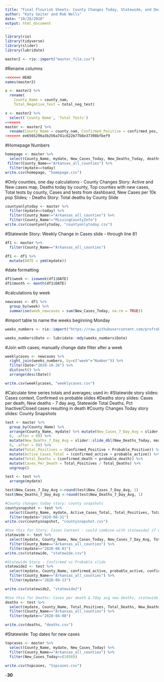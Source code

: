 ```yaml
---
title: "Final Flourish Sheets- County Changes Today, Statewide, and Deaths Stories"
author: "Katy Seiter and Rob Wells"
date: "10/28/2020"
output: html_document
---
```


```r
library(rio)
library(tidyverse)
library(slider)
library(lubridate)
```

```r
master2 <- rio::import("master_file.csv")

```

#Rename columns
```r
<<<<<<< HEAD
names(master2)
```
```r
x <- master2 %>% 
  rename(
    County_Name = county_nam,
    Total_Negative_Test = total_neg_test)
```

```r
x <- master2 %>% 
  select(`County Name`, `Total Tests`)
=======
master <- master2 %>%
  rename(County_Name = county_nam, Confirmed_Positive = confirmed_pos, Probable_Positive =probable_pos, Confirmed_Negative = confirmed_neg, Probable_Negative = probable_neg, Confirmed_Recoveries = confirmed_recov, Probable_Recoveries = probable_recov, PCR_Positive_Test = pcr_pos_test, PCR_Negative_Tests = pcr_neg_test, Total_Positive_Test = total_pos_test, Total_Negative_Test = total_neg_test)
>>>>>>> ee6565296a3b256a741c622b77b8e37398bfbef9

```
#Homepage Numbers
```r
homepage <- master %>% 
  select(County_Name, mydate, New_Cases_Today, New_Deaths_Today, deaths, active_cases) %>% 
 filter(County_Name=="Arkansas_all_counties") %>% 
  filter(mydate==today)
write.csv(homepage, "homepage.csv")
```

#Only counties, one day calculations - County Changes Story: Active and New cases map, Deaths today by county, Top counties with new cases, Total tests by county, Cases and tests from dashboard, New Cases per 10k pop Slides; - Deaths Story: Total deaths by County Slide
```r
countyonlytoday <- master %>% 
  filter(mydate==today) %>% 
  filter(County_Name!="Arkansas_all_counties") %>% 
  filter(County_Name!="MissingCountyInfo")
write.csv(countyonlytoday, "countyonlytoday.csv")
```

#Statewide Story: Weekly Change in Cases slide - through line 81
```r
df1 <- master %>% 
  filter(County_Name=="Arkansas_all_counties")

df1 <- df1 %>%
  mutate(DATE = ymd(mydate))
```

#date formatting
```r
df1$week <- isoweek(df1$DATE)
df1$month <- month(df1$DATE)
```

#calculations by week
```r
newcases <- df1 %>%
  group_by(week) %>%
  summarise(week_newcases = sum(New_Cases_Today, na.rm = TRUE))
```

#import table to name the weeks beginning Monday
```r
weeks_numbers <- rio::import("https://raw.githubusercontent.com/profrobwells/CovidFall2020/master/weeks_numbers.csv")

weeks_numbers$Date <- lubridate::mdy(weeks_numbers$Date)
```

#Join with cases; manually change date filter after a week
```r
weeklycases <- newcases %>% 
  right_join(weeks_numbers, by=c("week"="Number")) %>% 
  filter(Date<"2020-10-26") %>% 
  distinct() %>% 
  arrange(desc(Date))

write.csv(weeklycases, "weeklycases.csv")
```

#Calculate time series totals and averages; used in:
#Statewide story slides: Cases context, Confirmed vs probable slides
#Deaths story slides: Cases per death, New deaths - 7 day avg, Statewide Total Deaths, Pct Inactive/Closed cases resulting in death
#County Changes Today story slides: County Snapshots
```r
test <- master %>% 
  group_by(County_Name) %>%
  arrange(County_Name, mydate) %>% mutate(New_Cases_7_Day_Avg = slider::slide_dbl(New_Cases_Today, mean, .before =
  6, .after = 0)) %>% 
  mutate(New_Deaths_7_Day_Avg = slider::slide_dbl(New_Deaths_Today, mean, .before =
  6, .after = 0)) %>% 
  mutate(Total_Positives = (Confirmed_Positive + Probable_Positive)) %>% 
  mutate(Active_Cases_Total = (confirmed_active + probable_active)) %>% 
  mutate(Total_Deaths = (confirmed_death + probable_death)) %>% 
  mutate(Cases_Per_Death = Total_Positives / Total_Deaths) %>% 
  ungroup()

test <- test %>% 
  arrange(mydate)

test$New_Cases_7_Day_Avg <-round(test$New_Cases_7_Day_Avg, 1)
test$New_Deaths_7_Day_Avg <-round(test$New_Deaths_7_Day_Avg, 1)

#County changes today story: county snapshots 
countysnapshot <- test %>%
  select(County_Name, mydate, Active_Cases_Total, Total_Positives, Total_Deaths, Pct_Positive_Cumulative, New_Cases_Today, Active_Cases_10k_Pop) %>% 
  filter(mydate>"2020-08-31")
write.csv(countysnapshot, "countysnapshot.csv")

#Use this for Story: Cases Context - could combine with statewide2 if we don't go all the way back to Aug. 1
statewide <- test %>% 
  select(mydate, County_Name, New_Cases_Today, New_Cases_7_Day_Avg, Total_Positives, Active_Cases_Total, Total_Deaths, Pct_Deaths_vs_Recoveries) %>% 
  filter(County_Name=="Arkansas_all_counties") %>% 
  filter(mydate>="2020-08-01")
write.csv(statewide, "statewide.csv")

#Statewide Story - Confirmed vs Probable slide
statewide2 <- test %>% 
  select(mydate, County_Name, confirmed_active, probable_active, confirmed_death, probable_death, Confirmed_Positive, Probable_Positive) %>% 
  filter(County_Name=="Arkansas_all_counties") %>% 
  filter(mydate>="2020-09-13")

write.csv(statewide2, "statewide2")

#Use this for Deaths: Cases per death & 7day avg new deaths, statewide total deaths
deaths <- test %>% 
  select(mydate, County_Name, Total_Positives, Total_Deaths, New_Deaths_7_Day_Avg, New_Deaths_Today, Cases_Per_Death) %>% 
  filter(County_Name=="Arkansas_all_counties") %>% 
  filter(mydate>="2020-04-08")

write.csv(deaths, "deaths.csv")
```

#Statewide: Top dates for new cases
```r
topcases <- master %>% 
  select(County_Name, mydate, New_Cases_Today) %>% 
  filter(County_Name=="Arkansas_all_counties") %>% 
  filter(New_Cases_Today>=(1050))
 
write.csv(topcases, "topcases.csv")
```

-**30**

